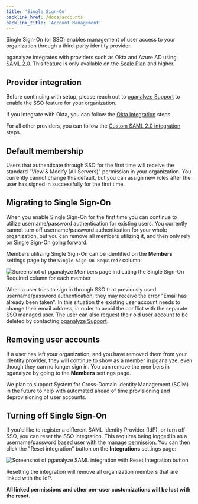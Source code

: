 ```yaml
---
title: 'Single Sign-On'
backlink_href: /docs/accounts
backlink_title: 'Account Management'
---
```


Single Sign-On (or SSO) enables management of user access to your organization through a third-party identity provider.

pganalyze integrates with providers such as Okta and Azure AD using [SAML 2.0](https://en.wikipedia.org/wiki/SAML_2.0). This feature is only available on the [Scale Plan](/pricing) and higher.

## Provider integration

Before continuing with setup, please reach out to [pganalyze Support](mailto:support@pganalyze.com) to enable the SSO feature for your organization.

If you integrate with Okta, you can follow the [Okta integration](/docs/accounts/sso/okta) steps.

For all other providers, you can follow the [Custom SAML 2.0 integration](/docs/accounts/sso/saml2) steps.

## Default membership

Users that authenticate through SSO for the first time will receive the standard "View & Modify (All Servers)" permission in your organization. You currently cannot change this default, but you can assign new roles after the user has signed in successfully for the first time.

## Migrating to Single Sign-On

When you enable Single Sign-On for the first time you can continue to utilize username/password authentication for existing users. You currently cannot turn off username/password authentication for your whole organization, but you can remove all members utilizing it, and then only rely on Single Sign-On going forward.

Members utilizing Single Sign-On can be identified on the **Members** settings page by the `Single Sign-On Required?` column:

![Screenshot of pganalyze Members page indicating the Single Sign-On Required column for each member](members_with_sso.png)

When a user tries to sign in through SSO that previously used username/password authentication, they may receive the error "Email has already been taken". In this situation the existing user account needs to change their email address, in order to avoid the conflict with the separate SSO managed user. The user can also request their old user account to be deleted by contacting [pganalyze Support](mailto:support@pganalyze.com).

## Removing user accounts

If a user has left your organization, and you have removed them from your identity provider, they will continue to show as a member in pganalyze, even though they can no longer sign in. You can remove the members in pganalyze by going to the **Members** settings page.

We plan to support System for Cross-Domain Identity Management (SCIM) in the future to help with automated ahead of time provisioning and deprovisioning of user accounts.

## Turning off Single Sign-On

If you'd like to register a different SAML Identity Provider (IdP), or turn off SSO, you can reset the SSO integration. This requires being logged in as a username/password based user with the [manage permission](/docs/accounts/permissions). You can then click the "Reset integration" button on the **Integrations** settings page:

![Screenshot of pganalyze SAML integration with Reset Integration button](sso_success.png)

Resetting the integration will remove all organization members that are linked with the IdP.

**All linked permissions and other per-user customizations will be lost with the reset.**
